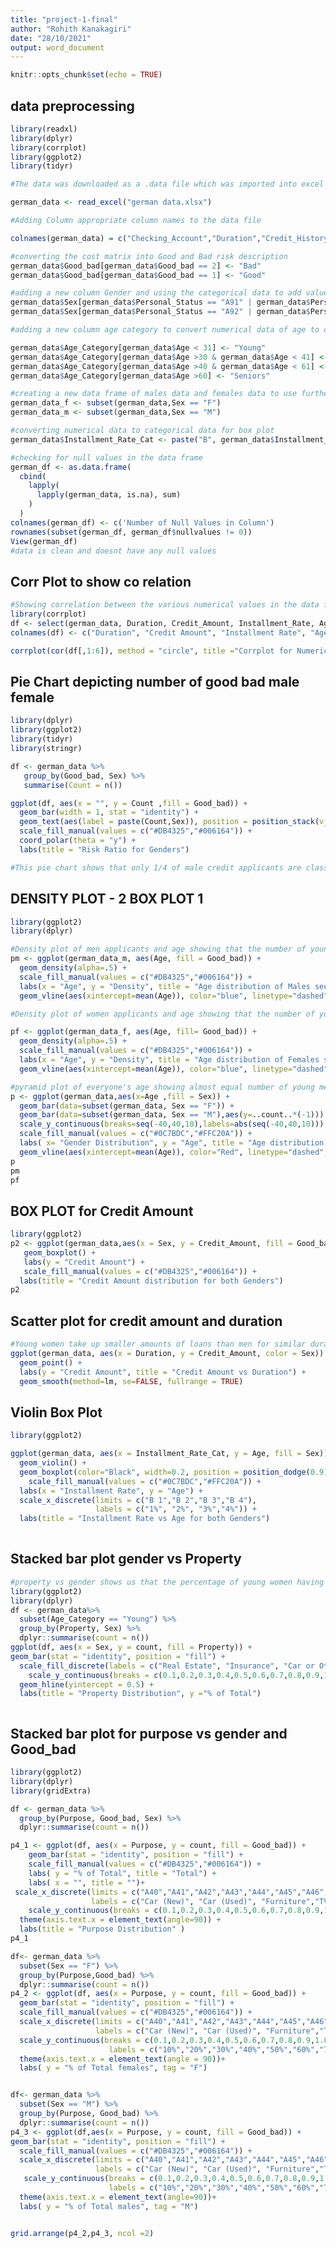 ```yaml
---
title: "project-1-final"
author: "Rohith Kanakagiri"
date: "28/10/2021"
output: word_document
---
```


```r
knitr::opts_chunk$set(echo = TRUE)
```

## data preprocessing
```r
library(readxl)
library(dplyr)
library(corrplot)
library(ggplot2)
library(tidyr)

#The data was downloaded as a .data file which was imported into excel to change to a xls file and imported as a data set into R

german_data <- read_excel("german data.xlsx")

#Adding Column appropriate column names to the data file

colnames(german_data) = c("Checking_Account","Duration","Credit_History","Purpose","Credit_Amount","Savings_Account","Present_Employement","Installment_Rate","Personal_Status","Guarantors","Residence_Since","Property","Age","Other_Installment_Plan","Housing","Existing_Credit","Job","Dependents","Telephone","Foreign_Worker","Good_bad")

#converting the cost matrix into Good and Bad risk description
german_data$Good_bad[german_data$Good_bad == 2] <- "Bad"
german_data$Good_bad[german_data$Good_bad == 1] <- "Good"

#adding a new column Gender and using the categorical data to add values to it the new column
german_data$Sex[german_data$Personal_Status == "A91" | german_data$Personal_Status == "A93" | german_data$Personal_Status == "A94"] <- "M"
german_data$Sex[german_data$Personal_Status == "A92" | german_data$Personal_Status == "A95"] <- "F"

#adding a new column age category to convert numerical data of age to categorical values converting it into 4 categories YOung middle, age, adults, and seniors.

german_data$Age_Category[german_data$Age < 31] <- "Young"
german_data$Age_Category[german_data$Age >30 & german_data$Age < 41] <- "Middle_Age"
german_data$Age_Category[german_data$Age >40 & german_data$Age < 61] <- "Adults"
german_data$Age_Category[german_data$Age >60] <- "Seniors"

#creating a new data frame of males data and females data to use further
german_data_f <- subset(german_data,Sex == "F")
german_data_m <- subset(german_data,Sex == "M")

#converting numerical data to categorical data for box plot
german_data$Installment_Rate_Cat <- paste("B", german_data$Installment_Rate)

#checking for null values in the data frame
german_df <- as.data.frame(
  cbind(
    lapply(
      lapply(german_data, is.na), sum)
    )
  )
colnames(german_df) <- c('Number of Null Values in Column')
rownames(subset(german_df, german_df$nullvalues != 0))
View(german_df)
#data is clean and doesnt have any null values
```

## Corr Plot to show co relation
```r
#Showing correlation between the various numerical values in the data frame
library(corrplot)
df <- select(german_data, Duration, Credit_Amount, Installment_Rate, Age,Existing_Credit,Dependents)
colnames(df) <- c("Duration", "Credit Amount", "Installment Rate", "Age","Existing Credit","Dependents")

corrplot(cor(df[,1:6]), method = "circle", title ="Corrplot for Numerical values", mar = c(0,0,1,0))

```

## Pie Chart depicting number of good bad male female  
```r
library(dplyr)
library(ggplot2)
library(tidyr)
library(stringr)

df <- german_data %>% 
   group_by(Good_bad, Sex) %>% 
   summarise(Count = n())

ggplot(df, aes(x = "", y = Count ,fill = Good_bad)) + 
  geom_bar(width = 1, stat = "identity") +
  geom_text(aes(label = paste(Count,Sex)), position = position_stack(vjust = 0.5), color = "white") +
  scale_fill_manual(values = c("#DB4325","#006164")) +
  coord_polar(theta = "y") +
  labs(title = "Risk Ratio for Genders")

#This pie chart shows that only 1/4 of male credit applicants are classified as bad where as more than 1/3 rd of the female applicants are classified as bad. We are trying to explore whether this is just a bias towards men or if the various attributes are diff in case of males and females
```

## DENSITY PLOT - 2 BOX PLOT 1
```r
library(ggplot2)
library(dplyr)

#Density plot of men applicants and age showing that the number of young men being classified as bad risk are slightly more than the number of young men being classified Good risk
pm <- ggplot(german_data_m, aes(Age, fill = Good_bad)) + 
  geom_density(alpha=.5) +
  scale_fill_manual(values = c("#DB4325","#006164")) +
  labs(x = "Age", y = "Density", title = "Age distribution of Males seeking credit") + 
  geom_vline(aes(xintercept=mean(Age)), color="blue", linetype="dashed", size=1)

#Density plot of women applicants and age showing that the number of young females being classified as bad risk is drastically more than the number of young women being classified Good risk

pf <- ggplot(german_data_f, aes(Age, fill= Good_bad)) + 
  geom_density(alpha=.5) +    
  scale_fill_manual(values = c("#DB4325","#006164")) +
  labs(x = "Age", y = "Density", title = "Age distribution of Females seeking credit") + 
  geom_vline(aes(xintercept=mean(Age)), color="blue", linetype="dashed", size=1)

#pyramid plot of everyone's age showing almost equal number of young men and women applying for credit
p <- ggplot(german_data,aes(x=Age ,fill = Sex)) + 
  geom_bar(data=subset(german_data, Sex == "F")) + 
  geom_bar(data=subset(german_data, Sex == "M"),aes(y=..count..*(-1))) + 
  scale_y_continuous(breaks=seq(-40,40,10),labels=abs(seq(-40,40,10))) + 
  scale_fill_manual(values = c("#0C7BDC","#FFC20A")) +
  labs( x= "Gender Distribution", y = "Age", title = "Age distribution of everyone applying for credit") + 
  geom_vline(aes(xintercept=mean(Age)), color="Red", linetype="dashed", size=1)
p
pm
pf

```

## BOX PLOT for Credit Amount
```r
library(ggplot2)
p2 <- ggplot(german_data,aes(x = Sex, y = Credit_Amount, fill = Good_bad)) + 
   geom_boxplot() +
   labs(y = "Credit Amount") +
   scale_fill_manual(values = c("#DB4325","#006164")) +
  labs(title = "Credit Amount distribution for both Genders")
p2

```

## Scatter plot for credit amount and duration
```r
#Young women take up smaller amounts of loans than men for similar duration but contrary to the above plot the number of women getting rejected in this case are very high as compared to men
ggplot(german_data, aes(x = Duration, y = Credit_Amount, color = Sex)) +
  geom_point() + 
  labs(y = "Credit Amount", title = "Credit Amount vs Duration") +
  geom_smooth(method=lm, se=FALSE, fullrange = TRUE)
```

## Violin Box Plot 
```r
library(ggplot2)

ggplot(german_data, aes(x = Installment_Rate_Cat, y = Age, fill = Sex)) + 
  geom_violin() + 
  geom_boxplot(color="Black", width=0.2, position = position_dodge(0.9)) +
    scale_fill_manual(values = c("#0C7BDC","#FFC20A")) +
  labs(x = "Installment Rate", y = "Age") +
  scale_x_discrete(limits = c("B 1","B 2","B 3","B 4"),
                   labels = c("1%", "2%", "3%","4%")) +
  labs(title = "Installment Rate vs Age for both Genders")
  

```

## Stacked bar plot gender vs Property
```r
#property vs gender shows us that the percentage of young women having property or building and society savings agreements/life insurances is more than that of men but in the end they are still rejected more
library(ggplot2)
library(dplyr)
df <- german_data%>% 
  subset(Age_Category == "Young") %>%
  group_by(Property, Sex) %>%
  dplyr::summarise(count = n())
ggplot(df, aes(x = Sex, y = count, fill = Property)) + 
geom_bar(stat = "identity", position = "fill") +
  scale_fill_discrete(labels = c("Real Estate", "Insurance", "Car or Other","No Property")) +
    scale_y_continuous(breaks = c(0.1,0.2,0.3,0.4,0.5,0.6,0.7,0.8,0.9,1.0), labels = c("10%","20%","30%","40%","50%","60%","70%","80%","90%","100%")) +
  geom_hline(yintercept = 0.5) +
  labs(title = "Property Distribution", y ="% of Total")



```

## Stacked bar plot for purpose vs gender and Good_bad
```r
library(ggplot2)
library(dplyr)
library(gridExtra)

df <- german_data %>%
  group_by(Purpose, Good_bad, Sex) %>%
  dplyr::summarise(count = n())

p4_1 <- ggplot(df, aes(x = Purpose, y = count, fill = Good_bad)) + 
    geom_bar(stat = "identity", position = "fill") +
    scale_fill_manual(values = c("#DB4325","#006164")) +
    labs( y = "% of Total", title = "Total") +
    labs( x = "", title = "")+
 scale_x_discrete(limits = c("A40","A41","A42","A43","A44","A45","A46","A48","A49","A410"),
                  labels = c("Car (New)", "Car (Used)", "Furniture","TV","Appliances","Repairs", "Education", "Retraining", "Business","Others")) +
    scale_y_continuous(breaks = c(0.1,0.2,0.3,0.4,0.5,0.6,0.7,0.8,0.9,1.0), labels = c("10%","20%","30%","40%","50%","60%","70%","80%","90%","100%")) +
  theme(axis.text.x = element_text(angle=90)) +
  labs(title = "Purpose Distribution" )
p4_1

df<- german_data %>% 
  subset(Sex == "F") %>%
  group_by(Purpose,Good_bad) %>%
  dplyr::summarise(count = n())
p4_2 <- ggplot(df, aes(x = Purpose, y = count, fill = Good_bad)) + 
  geom_bar(stat = "identity", position = "fill") +
  scale_fill_manual(values = c("#DB4325","#006164")) +
  scale_x_discrete(limits = c("A40","A41","A42","A43","A44","A45","A46","A48","A49","A410"),
                   labels = c("Car (New)", "Car (Used)", "Furniture","TV","Appliances","Repairs", "Education", "Retraining", "Business","Others")) +
  scale_y_continuous(breaks = c(0.1,0.2,0.3,0.4,0.5,0.6,0.7,0.8,0.9,1.0), 
                      labels = c("10%","20%","30%","40%","50%","60%","70%","80%","90%","100%")) +
  theme(axis.text.x = element_text(angle = 90))+
  labs( y = "% of Total females", tag = "F")


df<- german_data %>% 
  subset(Sex == "M") %>%
  group_by(Purpose, Good_bad) %>%
  dplyr::summarise(count = n())
p4_3 <- ggplot(df,aes(x = Purpose, y = count, fill = Good_bad)) + 
geom_bar(stat = "identity", position = "fill") +
  scale_fill_manual(values = c("#DB4325","#006164")) + 
  scale_x_discrete(limits = c("A40","A41","A42","A43","A44","A45","A46","A48","A49","A410"),
                   labels = c("Car (New)", "Car (Used)", "Furniture","TV","Appliances","Repairs", "Education", "Retraining", "Business","Others")) +
   scale_y_continuous(breaks = c(0.1,0.2,0.3,0.4,0.5,0.6,0.7,0.8,0.9,1.0), 
                      labels = c("10%","20%","30%","40%","50%","60%","70%","80%","90%","100%")) +
  theme(axis.text.x = element_text(angle=90))+
  labs( y = "% of Total males", tag = "M")


grid.arrange(p4_2,p4_3, ncol =2)

```
